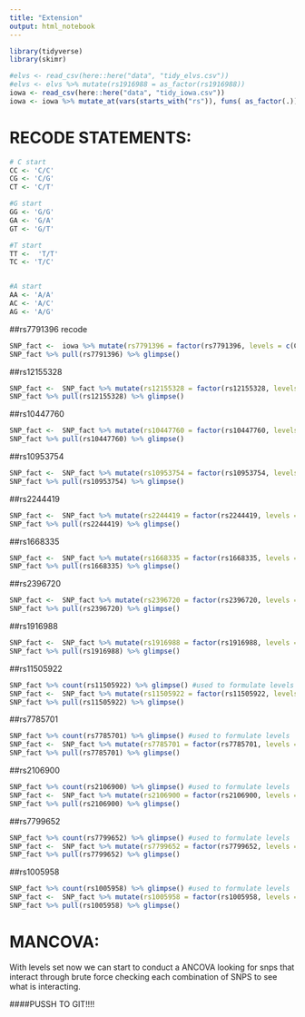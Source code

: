 ```yaml
---
title: "Extension"
output: html_notebook
---
```


```r
library(tidyverse)
library(skimr)
```


```r
#elvs <- read_csv(here::here("data", "tidy_elvs.csv"))
#elvs <- elvs %>% mutate(rs1916988 = as_factor(rs1916988))
iowa <- read_csv(here::here("data", "tidy_iowa.csv"))
iowa <- iowa %>% mutate_at(vars(starts_with("rs")), funs( as_factor(.)))
```





# RECODE STATEMENTS:


```r
# C start
CC <- 'C/C'
CG <- 'C/G'
CT <- 'C/T'

#G start
GG <- 'G/G'
GA <- 'G/A'
GT <- 'G/T'

#T start
TT <-  'T/T'
TC <- 'T/C'


#A start
AA <- 'A/A'
AC <- 'A/C'
AG <- 'A/G'


```
##rs7791396 recode
```r
SNP_fact <-  iowa %>% mutate(rs7791396 = factor(rs7791396, levels = c(CC,CG,GG)))
SNP_fact %>% pull(rs7791396) %>% glimpse()
```

##rs12155328
```r
SNP_fact <-  SNP_fact %>% mutate(rs12155328 = factor(rs12155328, levels = c(CC,CT,TT)))
SNP_fact %>% pull(rs12155328) %>% glimpse()
```

##rs10447760
```r
SNP_fact <-  SNP_fact %>% mutate(rs10447760 = factor(rs10447760, levels = c(CC,CT,TT)))
SNP_fact %>% pull(rs10447760) %>% glimpse()
```


##rs10953754
```r
SNP_fact <-  SNP_fact %>% mutate(rs10953754 = factor(rs10953754, levels = c(AA,AG,GG)))
SNP_fact %>% pull(rs10953754) %>% glimpse()
```


##rs2244419
```r
SNP_fact <-  SNP_fact %>% mutate(rs2244419 = factor(rs2244419, levels = c(CC,CT,TT)))
SNP_fact %>% pull(rs2244419) %>% glimpse()
```



##rs1668335
```r
SNP_fact <-  SNP_fact %>% mutate(rs1668335 = factor(rs1668335, levels = c(AA,GA,GG)))
SNP_fact %>% pull(rs1668335) %>% glimpse()
```


##rs2396720
```r
SNP_fact <-  SNP_fact %>% mutate(rs2396720 = factor(rs2396720, levels = c(AA,AC,CC)))
SNP_fact %>% pull(rs2396720) %>% glimpse()
```


##rs1916988
```r
SNP_fact <-  SNP_fact %>% mutate(rs1916988 = factor(rs1916988, levels = c(CC,TC,TT)))
SNP_fact %>% pull(rs1916988) %>% glimpse()
```

##rs11505922
```r
SNP_fact %>% count(rs11505922) %>% glimpse() #used to formulate levels
SNP_fact <-  SNP_fact %>% mutate(rs11505922 = factor(rs11505922, levels = c(CC,CT,TT)))
SNP_fact %>% pull(rs11505922) %>% glimpse()
```


##rs7785701
```r
SNP_fact %>% count(rs7785701) %>% glimpse() #used to formulate levels
SNP_fact <-  SNP_fact %>% mutate(rs7785701 = factor(rs7785701, levels = c(CC,CG,GG)))
SNP_fact %>% pull(rs7785701) %>% glimpse()
```

##rs2106900
```r
SNP_fact %>% count(rs2106900) %>% glimpse() #used to formulate levels
SNP_fact <-  SNP_fact %>% mutate(rs2106900 = factor(rs2106900, levels = c(AA,GA,GG)))
SNP_fact %>% pull(rs2106900) %>% glimpse()
```

##rs7799652
```r
SNP_fact %>% count(rs7799652) %>% glimpse() #used to formulate levels
SNP_fact <-  SNP_fact %>% mutate(rs7799652 = factor(rs7799652, levels = c(GG,GT,TT)))
SNP_fact %>% pull(rs7799652) %>% glimpse()
```


##rs1005958
```r
SNP_fact %>% count(rs1005958) %>% glimpse() #used to formulate levels
SNP_fact <-  SNP_fact %>% mutate(rs1005958 = factor(rs1005958, levels = c(CC,TC,TT)))
SNP_fact %>% pull(rs1005958) %>% glimpse()
```

















# MANCOVA:


With levels set now we can start to conduct a ANCOVA looking for snps that interact through brute force checking each combination of SNPS to see what is interacting. 

####PUSSH TO GIT!!!!




